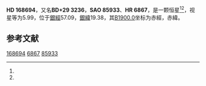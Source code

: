 {{Starbox begin
| name = HD 168694
}}
{{Starbox observe
| epoch = [[J2000.0|J2000.0]]
| constell = {{星座名待查}}<ref name=SIMBAD>{{cite web
 | url=http://simbad.u-strasbg.fr/simbad/sim-id?Ident=HR+6867
 | title=Pulsating variable Star
 | publisher=Centre de Données astronomiques de Strasbourg
 | work=SIMBAD
 | accessdate=2012-07-13
 | archive-date=2016-03-18
 | archive-url=https://web.archive.org/web/20160318084543/http://simbad.u-strasbg.fr/simbad/sim-id?Ident=HR+6867
 | dead-url=no
 }}</ref><ref name=DATA>{{cite web
 | url=http://vizier.u-strasbg.fr/viz-bin/VizieR-5?-out.add=.&-source=5050&-corr=PK=HR&-out.max=9999&HR=6867
 | title=VizieR Detailed Page
 | accessdate=2012-07-13
 | archive-date=2019-02-16
 | archive-url=https://web.archive.org/web/20190216091902/http://vizier.u-strasbg.fr/viz-bin/VizieR-5?-out.add=.&-source=5050&-corr=PK=HR&-out.max=9999&HR=6867
 | dead-url=no
 }}</ref>
| 星官 = 
| ra = {{RA|18|19|52.1}}<ref name=SIMBAD /><ref name=DATA />
| dec = {{DEC|+29|39|58}}<ref name=SIMBAD /><ref name=DATA />
| appmag_v = 5.99<ref name=SIMBAD /><ref name=DATA />
}}
{{Starbox character
| class = gK4<ref name=SIMBAD /><ref name=DATA />
| b-v = 1.29<ref name=SIMBAD /><ref name=DATA />
| u-b = <ref name=SIMBAD /><ref name=DATA />
| r-i = <ref name=SIMBAD /><ref name=DATA />
| variable = 
}}
{{Starbox astrometry
| radial_v = 
| prop_mo_ra = -36
| parallax = 
| p_error = 
}}
{{Starbox catalog
| names =BD+29 3236，[[SAO星表|SAO]] 85933，[[HD星表|HD]] 168694，[[HR星表|HR]] 6867}}
{{Starbox reference |Simbad=HR+6867}}
{{Starbox end}}

'''HD 168694'''，又名'''BD+29 3236'''，'''SAO 85933'''、'''HR 6867'''，是一颗恒星<ref name=SIMBAD /><ref name=DATA />，视星等为5.99，位于[[銀道座標系|銀經]]57.09，[[銀道座標系|銀緯]]19.38，其[[B1900.0|B1900.0]]坐标为赤經{{RA|18|16|0.5}}，赤緯{{DEC|+29|19.38|22}}。

== 参考文献 ==
{{reflist}}

{{star-stub}}

[[Category:HD和HDE天體|168694]]
[[Category:HR天體|6867]]
[[Category:SAO天體|85933]]